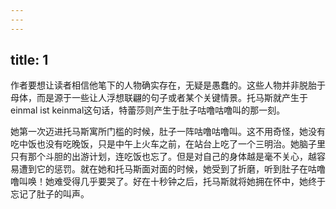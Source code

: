 ```yaml
---
---
---
```

title: 1
---




作者要想让读者相信他笔下的人物确实存在，无疑是愚蠢的。这些人物并非脱胎于母体，而是源于一些让人浮想联翩的句子或者某个关键情景。托马斯就产生于einmal ist keinmal这句话，特蕾莎则产生于肚子咕噜咕噜叫的那一刻。

她第一次迈进托马斯寓所门槛的时候，肚子一阵咕噜咕噜叫。这不用奇怪，她没有吃中饭也没有吃晚饭，只是中午上火车之前，在站台上吃了一个三明治。她脑子里只有那个斗胆的出游计划，连吃饭也忘了。但是对自己的身体越是毫不关心，越容易遭到它的惩罚。就在她和托马斯面对面的时候，她受到了折磨，听到肚子在咕噜噜叫唤！她难受得几乎要哭了。好在十秒钟之后，托马斯就将她拥在怀中，她终于忘记了肚子的叫声。